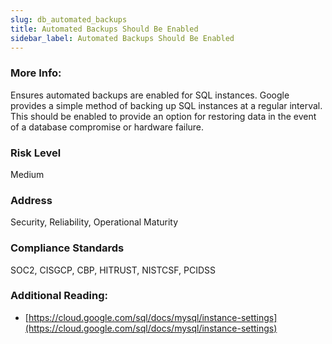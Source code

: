```yaml
---
slug: db_automated_backups
title: Automated Backups Should Be Enabled
sidebar_label: Automated Backups Should Be Enabled
---
```


### More Info:

Ensures automated backups are enabled for SQL instances. Google provides a simple method of backing up SQL instances at a regular interval. This should be enabled to provide an option for restoring data in the event of a database compromise or hardware failure.

### Risk Level

Medium

### Address

Security, Reliability, Operational Maturity

### Compliance Standards

SOC2, CISGCP, CBP, HITRUST, NISTCSF, PCIDSS

### Additional Reading:

- [https://cloud.google.com/sql/docs/mysql/instance-settings](https://cloud.google.com/sql/docs/mysql/instance-settings) 

